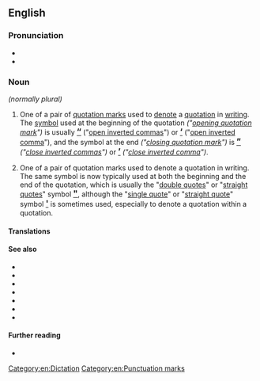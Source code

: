 {{also|quotation-mark}}
==English==

===Pronunciation===
* {{IPA|en|/kwəʊˈteiʃn̩ mɑɹk/}}
* {{audio|en|LL-Q1860 (eng)-Back ache-quotation mark.wav|Audio}}

===Noun===
{{en-noun}} ''(normally plural)''

# {{lb|en|UK}} One of a pair of [[quotation marks]] used to [[denote]] a [[quotation]] in [[writing]]. The [[symbol]] used at the beginning of the quotation ''("[[opening quotation mark]]")'' is usually <big>'''[[“]]'''</big> ("[[open inverted commas]]") or <big>'''[[‘]]'''</big> ("[[open inverted comma]]"), and the symbol at the end ''("[[closing quotation mark]]")'' is <big>'''[[”]]'''</big> ''("[[close inverted commas]]")'' or <big>'''[[’]]'''</big> ''("[[close inverted comma]]")''.
# {{lb|en|North America}} One of a pair of quotation marks used to denote a quotation in writing. The same symbol is now typically used at both the beginning and the end of the quotation, which is usually the "[[double quotes]]" or "[[straight quotes]]" symbol <big>'''[["]]'''</big>, although the "[[single quote]]" or "[[straight quote]]" symbol <big>'''[[']] '''</big> is sometimes used, especially to denote a quotation within a quotation.

====Translations====
{{trans-see|quotation marks}}

====See also====
* {{l|en|dumb quotes}}
* {{l|en|guillemet}}
* {{l|en|inverted comma}}
* {{l|en|inverted commas}}
* {{l|en|smart quotes}}
* {{l|en|straight quote}}
* {{l|mul|〃|ditto mark}}

====Further reading====
* {{pedialite}}

{{punctuation}}

[[Category:en:Dictation]]
[[Category:en:Punctuation marks]]